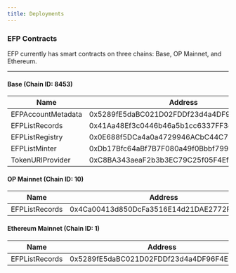```yaml
---
title: Deployments
---
```


### EFP Contracts
EFP currently has smart contracts on three chains: Base, OP Mainnet, and Ethereum.

---
#### Base (Chain ID: 8453)
| Name                 | Address                                    |
| -------------------- | ------------------------------------------ |
| EFPAccountMetadata   | 0x5289fE5daBC021D02FDDf23d4a4DF96F4E0F17EF |
| EFPListRecords       | 0x41Aa48Ef3c0446b46a5b1cc6337FF3d3716E2A33 |
| EFPListRegistry      | 0x0E688f5DCa4a0a4729946ACbC44C792341714e08 |
| EFPListMinter        | 0xDb17Bfc64aBf7B7F080a49f0Bbbf799dDbb48Ce5 |
| TokenURIProvider     | 0xC8BA343aeaF2b3b3EC79C25f05F4Ef459D9c7eFB |

#### OP Mainnet (Chain ID: 10)
| Name                 | Address                                    |
| -------------------- | ------------------------------------------ |
| EFPListRecords       | 0x4Ca00413d850DcFa3516E14d21DAE2772F2aCb85 |

#### Ethereum Mainnet (Chain ID: 1)
| Name                 | Address                                    |
| -------------------- | ------------------------------------------ |
| EFPListRecords       | 0x5289fE5daBC021D02FDDf23d4a4DF96F4E0F17EF |
